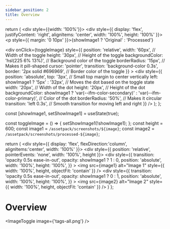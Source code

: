 ```yaml
---
sidebar_position: 2
title: Overview
---
```



  return (
      <div style={{width: '100%'}}>
        <div style={{ display: 'flex', justifyContent: 'right', alignItems: 'center', width: '100%', height: '100%' }}>
          <p style={{ margin: '0 10px' }}>{showImage1 ? 'Original' : 'Processed'}</p>
          <div
            onClick={toggleImage}
            style={{
              position: 'relative',
              width: '60px', // Width of the toggle
              height: '30px', // Height of the toggle
              backgroundColor: 'hsl(225 6% 13%)', // Background color of the toggle
              borderRadius: '15px', // Makes it pill-shaped
              cursor: 'pointer',
              transition: 'background-color 0.3s',
              border: '2px solid #696969', // Border color of the toggle
            }}
          >
            <div
              style={{
                position: 'absolute',
                top: '3px', // Small top margin to center vertically
                left: showImage1 ? '5px' : '32px', // Moves the dot based on the toggle state
                width: '20px', // Width of the dot
                height: '20px', // Height of the dot
                backgroundColor: showImage1 ? 'var(--ifm-color-secondary)' : 'var(--ifm-color-primary)', // Color of the dot
                borderRadius: '50%', // Makes it circular
                transition: 'left 0.3s', // Smooth transition for moving left and right
              }}
            />
          </div>
        </div>
      </div>
  );
};

  const [showImage1, setShowImage1] = useState(true);

  const toggleImage = () => {
    setShowImage1(!showImage1);
  };
  const height = 600;
  const image1 = `/assetpack/screenshots/${image}`;
  const image2 = `/assetpack/screenshots/processed-${image}`;

  return (
    <div style={{ display: 'flex', flexDirection:'column', alignItems:'center', width: '100%' }}>
      <Toggle toggleImage={toggleImage} showImage1={showImage1} />
      <div style={{ position: 'relative',  pointerEvents: 'none', width: '100%', height }}>
        <div
          style={{
            transition: 'opacity 0.5s ease-in-out',
            opacity: showImage1 ? 1 : 0,
            position: 'absolute',
            width: '100%',
            height: '100%',
          }}
        >
          <img src={image1} alt="Image 1" style={{ width: '100%', height, objectFit: 'contain' }} />
        </div>
        <div
          style={{
            transition: 'opacity 0.5s ease-in-out',
            opacity: showImage1 ? 0 : 1,
            position: 'absolute',
            width: '100%',
            height: '100%',
          }}
        >
          <img src={image2} alt="Image 2" style={{ width: '100%', height, objectFit: 'contain' }} />
        </div>
      </div>
    </div>
  )
};


# Overview

<ImageToggle image={'tags-all.png'} />

